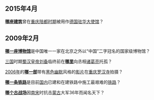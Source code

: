 ==2015年4月==
'''[[重庆德国大使馆旧址|哪座建筑]]'''曾在[[重庆陪都时期|重庆陪都时期]]被用作[[德国驻华大使馆|德国驻华大使馆]]？

== 2009年2月 ==

'''[[三峡博物馆|哪一座博物馆]]'''是中国唯一一家在北京之外以“中国”二字冠名的国家级博物馆？

[[三国|三国]]时期[[蜀汉|蜀汉]][[皇帝|皇帝]][[刘备|刘备]]临终前在'''[[白帝城|哪里]]'''向丞相[[诸葛亮|诸葛亮]]托孤？

[[2006年|2006年]]的'''[[疯狂的石头|哪一部]]'''带有[[黑色幽默|黑色幽默]]风格的[[视频|影片]]在[[重庆罗汉寺|重庆罗汉寺]]拍摄？

'''[[宜万铁路|哪一条铁路]]'''是目前[[中华人民共和国铁路运输|国内]]已建和在建铁路中施工最艰难的[[铁路|铁路]]？

'''[[钓鱼城遗址|哪个古战场]]'''因[[南宋|南宋]]时抗击[[蒙古|蒙古]]大军36年而闻名天下？